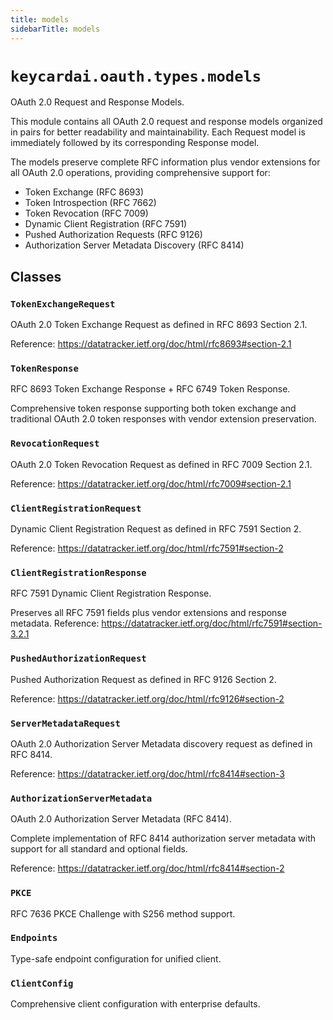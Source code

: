 ```yaml
---
title: models
sidebarTitle: models
---
```


# `keycardai.oauth.types.models`


OAuth 2.0 Request and Response Models.

This module contains all OAuth 2.0 request and response models organized in pairs
for better readability and maintainability. Each Request model is immediately
followed by its corresponding Response model.

The models preserve complete RFC information plus vendor extensions for all
OAuth 2.0 operations, providing comprehensive support for:
- Token Exchange (RFC 8693)
- Token Introspection (RFC 7662)
- Token Revocation (RFC 7009)
- Dynamic Client Registration (RFC 7591)
- Pushed Authorization Requests (RFC 9126)
- Authorization Server Metadata Discovery (RFC 8414)


## Classes

### `TokenExchangeRequest`


OAuth 2.0 Token Exchange Request as defined in RFC 8693 Section 2.1.

Reference: https://datatracker.ietf.org/doc/html/rfc8693#section-2.1


### `TokenResponse`


RFC 8693 Token Exchange Response + RFC 6749 Token Response.

Comprehensive token response supporting both token exchange and traditional
OAuth 2.0 token responses with vendor extension preservation.


### `RevocationRequest`


OAuth 2.0 Token Revocation Request as defined in RFC 7009 Section 2.1.

Reference: https://datatracker.ietf.org/doc/html/rfc7009#section-2.1


### `ClientRegistrationRequest`


Dynamic Client Registration Request as defined in RFC 7591 Section 2.

Reference: https://datatracker.ietf.org/doc/html/rfc7591#section-2


### `ClientRegistrationResponse`


RFC 7591 Dynamic Client Registration Response.

Preserves all RFC 7591 fields plus vendor extensions and response metadata.
Reference: https://datatracker.ietf.org/doc/html/rfc7591#section-3.2.1


### `PushedAuthorizationRequest`


Pushed Authorization Request as defined in RFC 9126 Section 2.

Reference: https://datatracker.ietf.org/doc/html/rfc9126#section-2


### `ServerMetadataRequest`


OAuth 2.0 Authorization Server Metadata discovery request as defined in RFC 8414.

Reference: https://datatracker.ietf.org/doc/html/rfc8414#section-3


### `AuthorizationServerMetadata`


OAuth 2.0 Authorization Server Metadata (RFC 8414).

Complete implementation of RFC 8414 authorization server metadata
with support for all standard and optional fields.

Reference: https://datatracker.ietf.org/doc/html/rfc8414#section-2


### `PKCE`


RFC 7636 PKCE Challenge with S256 method support.


### `Endpoints`


Type-safe endpoint configuration for unified client.


### `ClientConfig`


Comprehensive client configuration with enterprise defaults.

